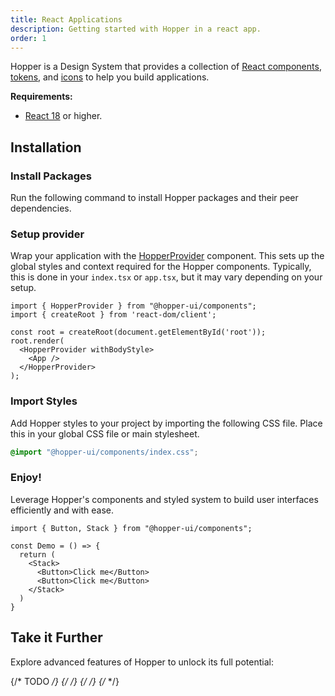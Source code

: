 ```yaml
---
title: React Applications
description: Getting started with Hopper in a react app.
order: 1
---
```


Hopper is a Design System that provides a collection of [React components](../../components/component-list), [tokens](../../tokens/overview/introduction), and [icons](../../icons/overview/introduction) to help you build applications.

**Requirements:**
- [React 18](https://reactjs.org/) or higher.

## Installation

### Install Packages

Run the following command to install Hopper packages and their peer dependencies.

<PackageInstallation library="components @hopper-ui/icons @hopper-ui/styled-system react-aria react-aria-components" mod="prod" />

### Setup provider

Wrap your application with the [HopperProvider](/components/HopperProvider) component. This sets up the global styles and context required for the Hopper components. Typically, this is done in your `index.tsx` or `app.tsx`, but it may vary depending on your setup.

```tsx
import { HopperProvider } from "@hopper-ui/components";
import { createRoot } from 'react-dom/client';

const root = createRoot(document.getElementById('root'));
root.render(
  <HopperProvider withBodyStyle>
    <App />
  </HopperProvider>
);
```

### Import Styles

Add Hopper styles to your project by importing the following CSS file. Place this in your global CSS file or main stylesheet.

```css
@import "@hopper-ui/components/index.css";
```

### Enjoy!
Leverage Hopper's components and styled system to build user interfaces efficiently and with ease.

```tsx
import { Button, Stack } from "@hopper-ui/components";

const Demo = () => {
  return (
    <Stack>
      <Button>Click me</Button>
      <Button>Click me</Button>
    </Stack>
  )
}
```

## Take it Further
Explore advanced features of Hopper to unlock its full potential:

{/* TODO */}
<CardLinkList size="sm">
    <CardLink href="../../icons/overview/introduction" size="sm" title="Icons" description="Use a rich library of icons in your applications." />
    {/* <CardLink href="#" size="sm" title="Client Side Routing" description="Ensure seamless navigation with Hopper components." type="secondary" /> */}
    <CardLink href="/components/color-schemes" size="sm" title="Color Schemes" description="Implement and customize dark mode for your application seamlessly." />
    <CardLink href="/components/internationalization" size="sm" title="Internationalization" description="Build applications for multiple languages and locales." />
    <CardLink href="/components/responsive-styles" size="sm" title="Responsive Styles" description="Design interfaces that adapt to different screen sizes." />
    {/* <CardLink href="#" size="sm" title="Slots" description="Extend and compose components flexibly." /> */}
    {/* <CardLink href="#" size="sm" title="Styling" description="Style components with Hopper's styled system and override defaults." /> */}
</CardLinkList>
